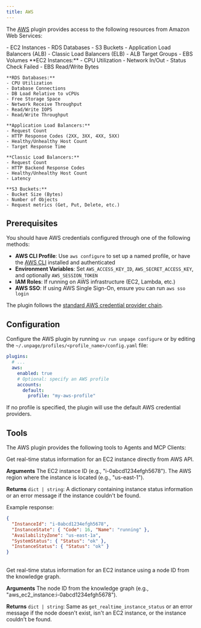 ```yaml
---
title: AWS
---
```


The [AWS](https://aws.amazon.com/) plugin provides access to the following
resources from Amazon Web Services:

<AccordionGroup>
  <Accordion title="Knowledge Graph nodes" icon="diagram-project">
    - EC2 Instances
    - RDS Databases
    - S3 Buckets
    - Application Load Balancers (ALB)
    - Classic Load Balancers (ELB)
    - ALB Target Groups
    - EBS Volumes
  </Accordion>

  <Accordion title="Metrics" icon="chart-line">
    **EC2 Instances:**
    - CPU Utilization
    - Network In/Out
    - Status Check Failed
    - EBS Read/Write Bytes

    **RDS Databases:**
    - CPU Utilization
    - Database Connections
    - DB Load Relative to vCPUs
    - Free Storage Space
    - Network Receive Throughput
    - Read/Write IOPS
    - Read/Write Throughput

    **Application Load Balancers:**
    - Request Count
    - HTTP Response Codes (2XX, 3XX, 4XX, 5XX)
    - Healthy/Unhealthy Host Count
    - Target Response Time

    **Classic Load Balancers:**
    - Request Count
    - HTTP Backend Response Codes
    - Healthy/Unhealthy Host Count
    - Latency

    **S3 Buckets:**
    - Bucket Size (Bytes)
    - Number of Objects
    - Request metrics (Get, Put, Delete, etc.)
  </Accordion>
</AccordionGroup>


## Prerequisites

You should have AWS credentials configured through one of the following methods:

- **AWS CLI Profile**: Use `aws configure` to set up a named profile, or have the [AWS CLI](https://aws.amazon.com/cli/) installed and authenticated
- **Environment Variables**: Set `AWS_ACCESS_KEY_ID`, `AWS_SECRET_ACCESS_KEY`, and optionally `AWS_SESSION_TOKEN`
- **IAM Roles**: If running on AWS infrastructure (EC2, Lambda, etc.)
- **AWS SSO**: If using AWS Single Sign-On, ensure you can run `aws sso login`

The plugin follows the [standard AWS credential provider chain](https://docs.aws.amazon.com/sdkref/latest/guide/standardized-credentials.html).


## Configuration

Configure the AWS plugin by running `uv run unpage configure` or by editing
the `~/.unpage/profiles/<profile_name>/config.yaml` file:

```yaml
plugins:
  # ...
  aws:
    enabled: true
    # Optional: specify an AWS profile
    accounts:
      default:
        profile: "my-aws-profile"
```

If no profile is specified, the plugin will use the default AWS credential providers.

## Tools
The AWS plugin provides the following tools to Agents and MCP Clients:

<Card title="get_realtime_instance_status">
  Get real-time status information for an EC2 instance directly from AWS API.

  **Arguments**
  <ParamField path="instance_id" type="string" required>
    The EC2 instance ID (e.g., "i-0abcd1234efgh5678").
  </ParamField>
  <ParamField path="region" type="string" required>
    The AWS region where the instance is located (e.g., "us-east-1").
  </ParamField>

  **Returns** `dict | string`: A dictionary containing instance status information or an error message if the instance couldn't be found.

  Example response:
  ```json
  {
    "InstanceId": "i-0abcd1234efgh5678",
    "InstanceState": { "Code": 16, "Name": "running" },
    "AvailabilityZone": "us-east-1a",
    "SystemStatus": { "Status": "ok" },
    "InstanceStatus": { "Status": "ok" }
  }
  ```
</Card>
<br />

<Card title="get_realtime_instance_status_by_node">
  Get real-time status information for an EC2 instance using a node ID from the knowledge graph.

  **Arguments**
  <ParamField path="node_id" type="string" required>
    The node ID from the knowledge graph (e.g., "aws_ec2_instance:i-0abcd1234efgh5678").
  </ParamField>

  **Returns** `dict | string`: Same as `get_realtime_instance_status` or an error message if the node doesn't exist, isn't an EC2 instance, or the instance couldn't be found.
</Card>
